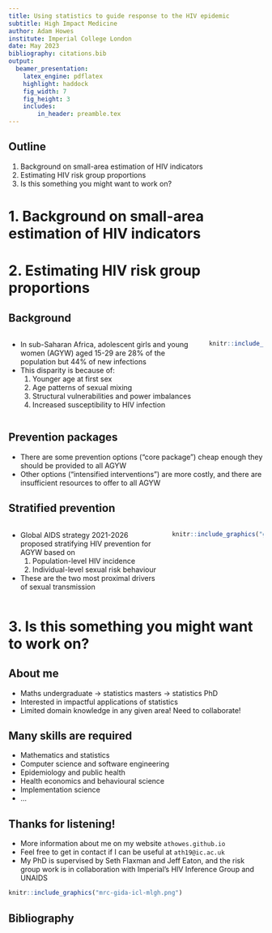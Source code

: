 ```yaml
---
title: Using statistics to guide response to the HIV epidemic
subtitle: High Impact Medicine
author: Adam Howes
institute: Imperial College London
date: May 2023
bibliography: citations.bib
output:
  beamer_presentation:
    latex_engine: pdflatex
    highlight: haddock
    fig_width: 7 
    fig_height: 3
    includes:
        in_header: preamble.tex
---
```


## Outline

1. Background on small-area estimation of HIV indicators
2. Estimating HIV risk group proportions
3. Is this something you might want to work on?

# 1. Background on small-area estimation of HIV indicators

# 2. Estimating HIV risk group proportions

## Background

::: columns

:::: column

* In sub-Saharan Africa, adolescent girls and young women (AGYW) aged 15-29 are 28% of the population but 44% of new infections
* This disparity is because of:
  1. Younger age at first sex
  2. Age patterns of sexual mixing
  3. Structural vulnerabilities and power imbalances
  4. Increased susceptibility to HIV infection

::::

:::: column

```r
knitr::include_graphics("tweet.png")
```

::::

:::

## Prevention packages

* There are some prevention options ("core package") cheap enough they should be provided to all AGYW 
* Other options ("intensified interventions") are more costly, and there are insufficient resources to offer to all AGYW

\begin{center}
\begin{tcolorbox}[width=0.9\textwidth, colframe={title}, colback={white}, title={}]
$\implies$ How to prioritise interventions to have the greatest impact?
\end{tcolorbox}
\end{center}

## Stratified prevention

::: columns

:::: column

* Global AIDS strategy 2021-2026 proposed stratifying HIV prevention for AGYW based on
  1. Population-level HIV incidence
  2. Individual-level sexual risk behaviour
* These are the two most proximal drivers of sexual transmission

::::

:::: column

```r
knitr::include_graphics("global-aids-strategy.png")
```

::::

:::

# 3. Is this something you might want to work on?

## About me

* Maths undergraduate $\to$ statistics masters $\to$ statistics PhD
* Interested in impactful applications of statistics
* Limited domain knowledge in any given area! Need to collaborate!

## Many skills are required

* Mathematics and statistics
* Computer science and software engineering
* Epidemiology and public health
* Health economics and behavioural science
* Implementation science
* ...

## Thanks for listening!

* More information about me on my website `athowes.github.io`
* Feel free to get in contact if I can be useful at `ath19@ic.ac.uk`
* My PhD is supervised by Seth Flaxman and Jeff Eaton, and the risk group work is in collaboration with Imperial's HIV Inference Group and UNAIDS

```r
knitr::include_graphics("mrc-gida-icl-mlgh.png")
```

## Bibliography {.allowframebreaks}
